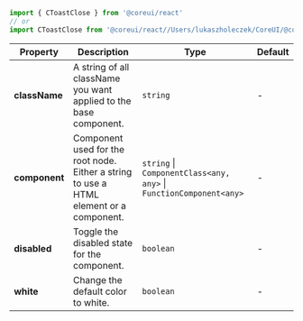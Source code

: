 
```jsx
import { CToastClose } from '@coreui/react'
// or
import CToastClose from '@coreui/react//Users/lukaszholeczek/CoreUI/@coreui/react/packages/coreui-react/src/components/toast/CToastClose'
```

| Property | Description | Type | Default |
| --- | --- | --- | --- |
| **className** | A string of all className you want applied to the base component. | `string` | - |
| **component** | Component used for the root node. Either a string to use a HTML element or a component. | `string` \| `ComponentClass<any, any>` \| `FunctionComponent<any>` | - |
| **disabled** | Toggle the disabled state for the component. | `boolean` | - |
| **white** | Change the default color to white. | `boolean` | - |
